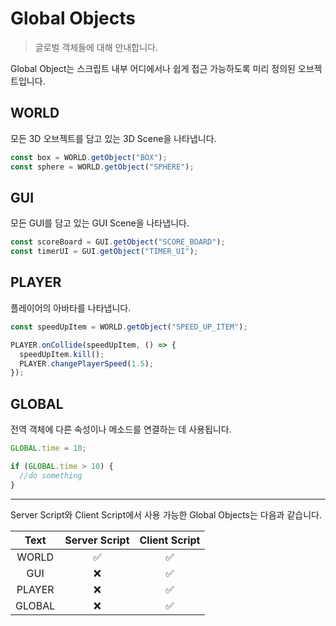 
# Global Objects

> 글로벌 객체들에 대해 안내합니다.

Global Object는 스크립트 내부 어디에서나 쉽게 접근 가능하도록 미리 정의된 오브젝트입니다.

## WORLD

모든 3D 오브젝트를 담고 있는 3D Scene을 나타냅니다.

```js showLineNumbers
const box = WORLD.getObject("BOX");
const sphere = WORLD.getObject("SPHERE");
```

## GUI

모든 GUI를 담고 있는 GUI Scene을 나타냅니다.

```js showLineNumbers
const scoreBoard = GUI.getObject("SCORE_BOARD");
const timerUI = GUI.getObject("TIMER_UI");
```

## PLAYER

플레이어의 아바타를 나타냅니다.

```js showLineNumbers
const speedUpItem = WORLD.getObject("SPEED_UP_ITEM");

PLAYER.onCollide(speedUpItem, () => {
  speedUpItem.kill();
  PLAYER.changePlayerSpeed(1.5);
});
```

## GLOBAL

전역 객체에 다른 속성이나 메소드를 연결하는 데 사용됩니다.

```js showLineNumbers filename="Script 1"
GLOBAL.time = 10;
```

```js showLineNumbers filename="Script 2"
if (GLOBAL.time > 10) {
  //do something
}
```

---

<Callout>
  Server Script와 Client Script에서 사용 가능한 Global Objects는 다음과
  같습니다.
</Callout>

|  Text  | Server Script | Client Script |
| :----: | :-----------: | :-----------: |
| WORLD  |      ✅       |      ✅       |
|  GUI   |      ❌       |      ✅       |
| PLAYER |      ❌       |      ✅       |
| GLOBAL |      ❌       |      ✅       |
